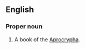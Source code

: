 ==English==
{{book of the Bible|The Prayer of Azariah and Song of the Three Holy Children}}

===Proper noun===
{{en-proper-noun}}
# {{biblical}}  A book of the [[Aprocrypha]].